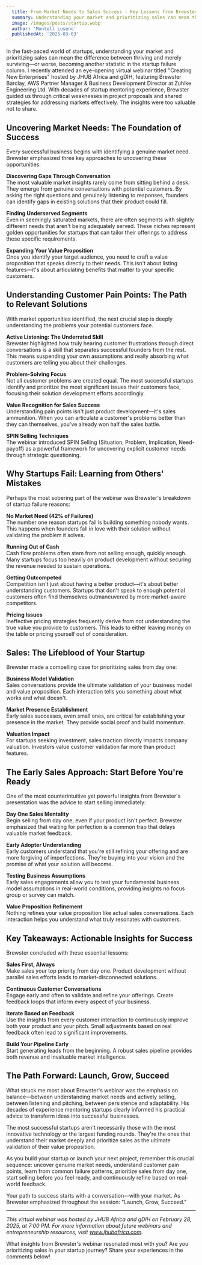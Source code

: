 ```yaml
---
  title: From Market Needs to Sales Success - Key Lessons from Brewster Barclay's Webinar
  summary: Understanding your market and prioritizing sales can mean the difference between thriving and merely surviving. Learn critical insights from startup mentor Brewster Barclay on market validation, customer pain points, and why sales should be your day-one priority.
  image: /images/posts/startup.webp
  author: 'Montell Luseno'
  publishedAt: '2025-03-03'
---
```


In the fast-paced world of startups, understanding your market and prioritizing sales can mean the difference between thriving and merely surviving—or worse, becoming another statistic in the startup failure column. I recently attended an eye-opening virtual webinar titled "Creating New Enterprises" hosted by JHUB Africa and gDIH, featuring Brewster Barclay, AWS Partner Manager & Business Development Director at Zuhlke Engineering Ltd. With decades of startup mentoring experience, Brewster guided us through critical weaknesses in project proposals and shared strategies for addressing markets effectively. The insights were too valuable not to share.

## Uncovering Market Needs: The Foundation of Success

Every successful business begins with identifying a genuine market need. Brewster emphasized three key approaches to uncovering these opportunities:

**Discovering Gaps Through Conversation**  
The most valuable market insights rarely come from sitting behind a desk. They emerge from genuine conversations with potential customers. By asking the right questions and genuinely listening to responses, founders can identify gaps in existing solutions that their product could fill.

**Finding Underserved Segments**  
Even in seemingly saturated markets, there are often segments with slightly different needs that aren't being adequately served. These niches represent golden opportunities for startups that can tailor their offerings to address these specific requirements.

**Expanding Your Value Proposition**  
Once you identify your target audience, you need to craft a value proposition that speaks directly to their needs. This isn't about listing features—it's about articulating benefits that matter to your specific customers.

## Understanding Customer Pain Points: The Path to Relevant Solutions

With market opportunities identified, the next crucial step is deeply understanding the problems your potential customers face.

**Active Listening: The Underrated Skill**  
Brewster highlighted how truly hearing customer frustrations through direct conversations is a skill that separates successful founders from the rest. This means suspending your own assumptions and really absorbing what customers are telling you about their challenges.

**Problem-Solving Focus**  
Not all customer problems are created equal. The most successful startups identify and prioritize the most significant issues their customers face, focusing their solution development efforts accordingly.

**Value Recognition for Sales Success**  
Understanding pain points isn't just product development—it's sales ammunition. When you can articulate a customer's problems better than they can themselves, you've already won half the sales battle.

**SPIN Selling Techniques**  
The webinar introduced SPIN Selling (Situation, Problem, Implication, Need-payoff) as a powerful framework for uncovering explicit customer needs through strategic questioning.

## Why Startups Fail: Learning from Others' Mistakes

Perhaps the most sobering part of the webinar was Brewster's breakdown of startup failure reasons:

**No Market Need (42% of Failures)**  
The number one reason startups fail is building something nobody wants. This happens when founders fall in love with their solution without validating the problem it solves.

**Running Out of Cash**  
Cash flow problems often stem from not selling enough, quickly enough. Many startups focus too heavily on product development without securing the revenue needed to sustain operations.

**Getting Outcompeted**  
Competition isn't just about having a better product—it's about better understanding customers. Startups that don't speak to enough potential customers often find themselves outmaneuvered by more market-aware competitors.

**Pricing Issues**  
Ineffective pricing strategies frequently derive from not understanding the true value you provide to customers. This leads to either leaving money on the table or pricing yourself out of consideration.

## Sales: The Lifeblood of Your Startup

Brewster made a compelling case for prioritizing sales from day one:

**Business Model Validation**  
Sales conversations provide the ultimate validation of your business model and value proposition. Each interaction tells you something about what works and what doesn't.

**Market Presence Establishment**  
Early sales successes, even small ones, are critical for establishing your presence in the market. They provide social proof and build momentum.

**Valuation Impact**  
For startups seeking investment, sales traction directly impacts company valuation. Investors value customer validation far more than product features.

## The Early Sales Approach: Start Before You're Ready

One of the most counterintuitive yet powerful insights from Brewster's presentation was the advice to start selling immediately:

**Day One Sales Mentality**  
Begin selling from day one, even if your product isn't perfect. Brewster emphasized that waiting for perfection is a common trap that delays valuable market feedback.

**Early Adopter Understanding**  
Early customers understand that you're still refining your offering and are more forgiving of imperfections. They're buying into your vision and the promise of what your solution will become.

**Testing Business Assumptions**  
Early sales engagements allow you to test your fundamental business model assumptions in real-world conditions, providing insights no focus group or survey can match.

**Value Proposition Refinement**  
Nothing refines your value proposition like actual sales conversations. Each interaction helps you understand what truly resonates with customers.

## Key Takeaways: Actionable Insights for Success

Brewster concluded with these essential lessons:

**Sales First, Always**  
Make sales your top priority from day one. Product development without parallel sales efforts leads to market-disconnected solutions.

**Continuous Customer Conversations**  
Engage early and often to validate and refine your offerings. Create feedback loops that inform every aspect of your business.

**Iterate Based on Feedback**  
Use the insights from every customer interaction to continuously improve both your product and your pitch. Small adjustments based on real feedback often lead to significant improvements.

**Build Your Pipeline Early**  
Start generating leads from the beginning. A robust sales pipeline provides both revenue and invaluable market intelligence.

## The Path Forward: Launch, Grow, Succeed

What struck me most about Brewster's webinar was the emphasis on balance—between understanding market needs and actively selling, between listening and pitching, between persistence and adaptability. His decades of experience mentoring startups clearly informed his practical advice to transform ideas into successful businesses.

The most successful startups aren't necessarily those with the most innovative technology or the largest funding rounds. They're the ones that understand their market deeply and prioritize sales as the ultimate validation of their value proposition.

As you build your startup or launch your next project, remember this crucial sequence: uncover genuine market needs, understand customer pain points, learn from common failure patterns, prioritize sales from day one, start selling before you feel ready, and continuously refine based on real-world feedback.

Your path to success starts with a conversation—with your market. As Brewster emphasized throughout the session: "Launch, Grow, Succeed."

---

*This virtual webinar was hosted by JHUB Africa and gDIH on February 28, 2025, at 7:00 PM. For more information about future webinars and entrepreneurship resources, visit www.jhubafrica.com.*

What insights from Brewster's webinar resonated most with you? Are you prioritizing sales in your startup journey? Share your experiences in the comments below!